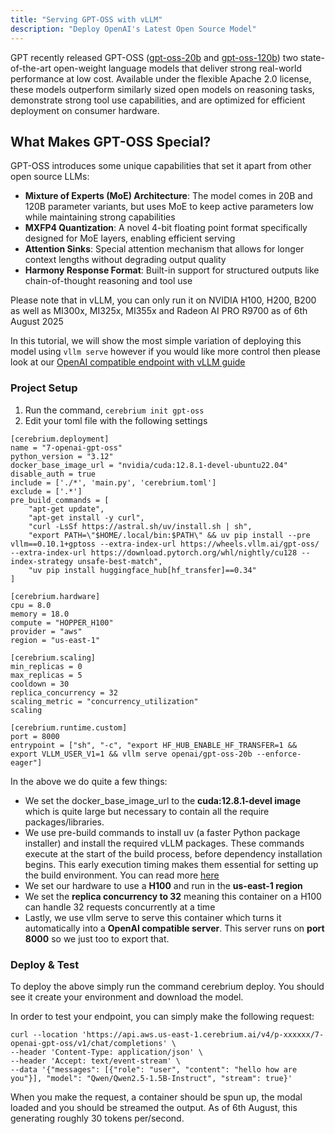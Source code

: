 ```yaml
---
title: "Serving GPT-OSS with vLLM"
description: "Deploy OpenAI's Latest Open Source Model"
---
```


GPT recently released GPT-OSS ([gpt-oss-20b](https://huggingface.co/openai/gpt-oss-20b) and [gpt-oss-120b](https://huggingface.co/openai/gpt-oss-120b)) two state-of-the-art open-weight language models that deliver strong real-world performance at low cost. Available under the flexible Apache 2.0 license, these models outperform similarly sized open models on reasoning tasks, demonstrate strong tool use capabilities, and are optimized for efficient deployment on consumer hardware.

## What Makes GPT-OSS Special?

GPT-OSS introduces some unique capabilities that set it apart from other open source LLMs:

- **Mixture of Experts (MoE) Architecture**: The model comes in 20B and 120B parameter variants, but uses MoE to keep active parameters low while maintaining strong capabilities
- **MXFP4 Quantization**: A novel 4-bit floating point format specifically designed for MoE layers, enabling efficient serving
- **Attention Sinks**: Special attention mechanism that allows for longer context lengths without degrading output quality
- **Harmony Response Format**: Built-in support for structured outputs like chain-of-thought reasoning and tool use

<Note>Please note that in vLLM, you can only run it on NVIDIA H100, H200, B200 as well as MI300x, MI325x, MI355x and Radeon AI PRO R9700 as of 6th August 2025</Note>

In this tutorial, we will show the most simple variation of deploying this model using ```vllm serve``` however if you would like more control then please look at our [OpenAI compatible endpoint with vLLM guide](/v4/examples/openai-compatible-endpoint-vllm)

### Project Setup

1. Run the command, ```cerebrium init gpt-oss```
2. Edit your toml file with the following settings

```
[cerebrium.deployment]
name = "7-openai-gpt-oss"
python_version = "3.12"
docker_base_image_url = "nvidia/cuda:12.8.1-devel-ubuntu22.04"
disable_auth = true
include = ['./*', 'main.py', 'cerebrium.toml']
exclude = ['.*']
pre_build_commands = [
    "apt-get update",
    "apt-get install -y curl",
    "curl -LsSf https://astral.sh/uv/install.sh | sh",
    "export PATH=\"$HOME/.local/bin:$PATH\" && uv pip install --pre vllm==0.10.1+gptoss --extra-index-url https://wheels.vllm.ai/gpt-oss/ --extra-index-url https://download.pytorch.org/whl/nightly/cu128 --index-strategy unsafe-best-match",
    "uv pip install huggingface_hub[hf_transfer]==0.34"
]

[cerebrium.hardware]
cpu = 8.0
memory = 18.0
compute = "HOPPER_H100"
provider = "aws"
region = "us-east-1"

[cerebrium.scaling]
min_replicas = 0
max_replicas = 5
cooldown = 30
replica_concurrency = 32
scaling_metric = "concurrency_utilization"
scaling

[cerebrium.runtime.custom]
port = 8000
entrypoint = ["sh", "-c", "export HF_HUB_ENABLE_HF_TRANSFER=1 && export VLLM_USER_V1=1 && vllm serve openai/gpt-oss-20b --enforce-eager"]
````

In the above we do quite a few things:
- We set the docker_base_image_url to the <b>cuda:12.8.1-devel image</b> which is quite large but necessary to contain all the require packages/libraries.
- We use pre-build commands to install uv (a faster Python package installer) and install the required vLLM packages. These commands execute at the start of the build process, before dependency installation begins. This early execution timing makes them essential for setting up the build environment. You can read more [here](https://docs.cerebrium.ai/cerebrium/container-images/defining-container-images#pre-build-commands)
- We set our hardware to use a <b>H100</b> and run in the <b>us-east-1 region</b>
- We set the <b>replica concurrency to 32</b> meaning this container on a H100 can handle 32 requests concurrently at a time
- Lastly, we use vllm serve to serve this container which turns it automatically into a <b>OpenAI compatible server</b>. This server runs on <b>port 8000</b> so we just too to export that.

### Deploy & Test

To deploy the above simply run the command cerebrium deploy. You should see it create your environment and download the model.

In order to test your endpoint, you can simply make the following request:
```
curl --location 'https://api.aws.us-east-1.cerebrium.ai/v4/p-xxxxxx/7-openai-gpt-oss/v1/chat/completions' \
--header 'Content-Type: application/json' \
--header 'Accept: text/event-stream' \
--data '{"messages": [{"role": "user", "content": "hello how are you"}], "model": "Qwen/Qwen2.5-1.5B-Instruct", "stream": true}'
```

When you make the request, a container should be spun up, the modal loaded and you should be streamed the output. As of 6th August, this generating
roughly 30 tokens per/second. 